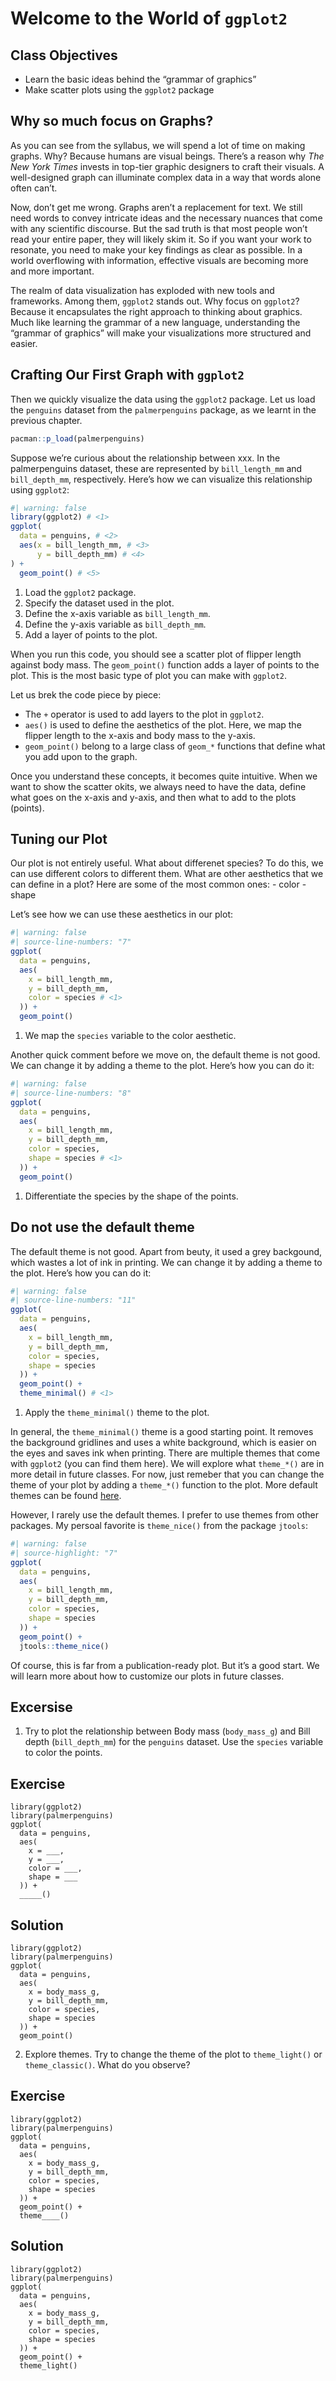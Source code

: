 # Welcome to the World of `ggplot2`

::: {.callout-note}
## Class Objectives
- Learn the basic ideas behind the "grammar of graphics"
- Make scatter plots using the `ggplot2` package
:::

## Why so much focus on Graphs?
As you can see from the syllabus, we will spend a lot of time on making graphs. Why? Because humans are visual beings. There's a reason why *The New York Times* invests in top-tier graphic designers to craft their visuals. A well-designed graph can illuminate complex data in a way that words alone often can't.

Now, don't get me wrong. Graphs aren't a replacement for text. We still need words to convey intricate ideas and the necessary nuances that come with any scientific discourse. But the sad truth is that most people won't read your entire paper, they will likely skim it. So if you want your work to resonate, you need to make your key findings as clear as possible. In a world overflowing with information, effective visuals are becoming more and more important.

The realm of data visualization has exploded with new tools and frameworks. Among them, `ggplot2` stands out. Why focus on `ggplot2`? Because it encapsulates the right approach to thinking about graphics. Much like learning the grammar of a new language, understanding the "grammar of graphics" will make your visualizations more structured and easier.

## Crafting Our First Graph with `ggplot2`
Then we quickly visualize the data using the `ggplot2` package.
Let us load the `penguins` dataset from the `palmerpenguins` package, as we learnt in the previous chapter.
```r
pacman::p_load(palmerpenguins) 
```

Suppose we're curious about the relationship between xxx. In the palmerpenguins dataset, these are represented by `bill_length_mm` and `bill_depth_mm`, respectively. Here's how we can visualize this relationship using `ggplot2`:
```r
#| warning: false
library(ggplot2) # <1>
ggplot(
  data = penguins, # <2>
  aes(x = bill_length_mm, # <3> 
      y = bill_depth_mm) # <4>
) + 
  geom_point() # <5>
```
1. Load the `ggplot2` package.
2. Specify the dataset used in the plot.
3. Define the x-axis variable as `bill_length_mm`.
4. Define the y-axis variable as `bill_depth_mm`.
5. Add a layer of points to the plot.

When you run this code, you should see a scatter plot of flipper length against body mass. The `geom_point()` function adds a layer of points to the plot. This is the most basic type of plot you can make with `ggplot2`.

Let us brek the code piece by piece:

- The `+` operator is used to add layers to the plot in `ggplot2`.
- `aes()` is used to define the aesthetics of the plot. Here, we map the flipper length to the x-axis and body mass to the y-axis.
- `geom_point()` belong to a large class of `geom_*` functions that define what you add upon to the graph.

Once you understand these concepts, it becomes quite intuitive. When we want to show the scatter okits, we always need to have the data, define what goes on the x-axis and y-axis, and then what to add to the plots (points).

## Tuning our Plot
Our plot is not entirely useful. What about differenet species? To do this, we can use different colors to different them.
What are other aesthetics that we can define in a plot? Here are some of the most common ones:
- color
- shape
  
Let's see how we can use these aesthetics in our plot:
```r
#| warning: false
#| source-line-numbers: "7"
ggplot(
  data = penguins,
  aes(
    x = bill_length_mm,
    y = bill_depth_mm,
    color = species # <1> 
  )) +
  geom_point() 
```
1. We map the `species` variable to the color aesthetic.

Another quick comment before we move on, the default theme is not good. We can change it by adding a theme to the plot. Here's how you can do it:
```r
#| warning: false
#| source-line-numbers: "8"
ggplot(
  data = penguins,
  aes(
    x = bill_length_mm,
    y = bill_depth_mm,
    color = species,
    shape = species # <1>
  )) +
  geom_point() 
```
1. Differentiate the species by the shape of the points.

## Do not use the default theme
The default theme is not good. Apart from beuty, it used a grey backgound, which wastes a lot of ink in printing. We can change it by adding a theme to the plot. Here's how you can do it:
```r
#| warning: false
#| source-line-numbers: "11"
ggplot(
  data = penguins,
  aes(
    x = bill_length_mm,
    y = bill_depth_mm,
    color = species,
    shape = species
  )) +
  geom_point() +
  theme_minimal() # <1>
```
1. Apply the `theme_minimal()` theme to the plot.

In general, the `theme_minimal()` theme is a good starting point. It removes the background gridlines and uses a white background, which is easier on the eyes and saves ink when printing. There are multiple themes that come with `ggplot2` (you can find them here). We will explore what `theme_*()` are in more detail in future classes. For now, just remeber that you can change the theme of your plot by adding a `theme_*()` function to the plot. More default themes can be found [here](https://ggplot2.tidyverse.org/reference/ggtheme.html).

However, I rarely use the default themes. I prefer to use themes from other packages. My persoal favorite is `theme_nice()` from the package `jtools`:

```r
#| warning: false
#| source-highlight: "7"
ggplot(
  data = penguins,
  aes(
    x = bill_length_mm,
    y = bill_depth_mm,
    color = species,
    shape = species
  )) +
  geom_point() +
  jtools::theme_nice() 
```

<!-- ::: {.callout-tip}
## Why is this a default theme?
::: -->

Of course, this is far from a publication-ready plot. But it's a good start. We will learn more about how to customize our plots in future classes.

## Excersise
1. Try to plot the relationship between Body mass (`body_mass_g`) and Bill depth (`bill_depth_mm`) for the `penguins` dataset. Use the `species` variable to color the points.

::: {.panel-tabset}
## Exercise
```webr
library(ggplot2)
library(palmerpenguins)
ggplot(
  data = penguins,
  aes(
    x = ___,
    y = ___,
    color = ___,
    shape = ___
  )) +
  _____() 
```

## Solution
```webr
library(ggplot2)
library(palmerpenguins)
ggplot(
  data = penguins,
  aes(
    x = body_mass_g,
    y = bill_depth_mm,
    color = species,
    shape = species
  )) +
  geom_point() 
```
:::

2. Explore themes. Try to change the theme of the plot to `theme_light()` or `theme_classic()`. What do you observe?
  
::: {.panel-tabset}
## Exercise
```webr
library(ggplot2)
library(palmerpenguins)
ggplot(
  data = penguins,
  aes(
    x = body_mass_g,
    y = bill_depth_mm,
    color = species,
    shape = species
  )) +
  geom_point() +
  theme____()
```

## Solution
```webr
library(ggplot2)
library(palmerpenguins)
ggplot(
  data = penguins,
  aes(
    x = body_mass_g,
    y = bill_depth_mm,
    color = species,
    shape = species
  )) +
  geom_point() +
  theme_light()
```
:::